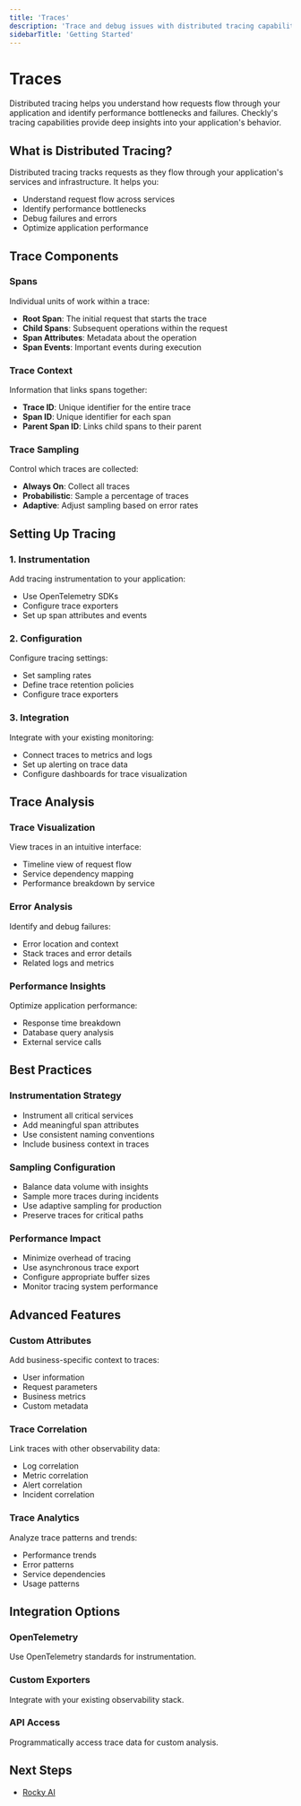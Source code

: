 ```yaml
---
title: 'Traces'
description: 'Trace and debug issues with distributed tracing capabilities'
sidebarTitle: 'Getting Started'
---
```


# Traces

Distributed tracing helps you understand how requests flow through your application and identify performance bottlenecks and failures. Checkly's tracing capabilities provide deep insights into your application's behavior.

## What is Distributed Tracing?

Distributed tracing tracks requests as they flow through your application's services and infrastructure. It helps you:

- Understand request flow across services
- Identify performance bottlenecks
- Debug failures and errors
- Optimize application performance

## Trace Components

### Spans
Individual units of work within a trace:
- **Root Span**: The initial request that starts the trace
- **Child Spans**: Subsequent operations within the request
- **Span Attributes**: Metadata about the operation
- **Span Events**: Important events during execution

### Trace Context
Information that links spans together:
- **Trace ID**: Unique identifier for the entire trace
- **Span ID**: Unique identifier for each span
- **Parent Span ID**: Links child spans to their parent

### Trace Sampling
Control which traces are collected:
- **Always On**: Collect all traces
- **Probabilistic**: Sample a percentage of traces
- **Adaptive**: Adjust sampling based on error rates

## Setting Up Tracing

### 1. Instrumentation
Add tracing instrumentation to your application:
- Use OpenTelemetry SDKs
- Configure trace exporters
- Set up span attributes and events

### 2. Configuration
Configure tracing settings:
- Set sampling rates
- Define trace retention policies
- Configure trace exporters

### 3. Integration
Integrate with your existing monitoring:
- Connect traces to metrics and logs
- Set up alerting on trace data
- Configure dashboards for trace visualization

## Trace Analysis

### Trace Visualization
View traces in an intuitive interface:
- Timeline view of request flow
- Service dependency mapping
- Performance breakdown by service

### Error Analysis
Identify and debug failures:
- Error location and context
- Stack traces and error details
- Related logs and metrics

### Performance Insights
Optimize application performance:
- Response time breakdown
- Database query analysis
- External service calls

## Best Practices

### Instrumentation Strategy
- Instrument all critical services
- Add meaningful span attributes
- Use consistent naming conventions
- Include business context in traces

### Sampling Configuration
- Balance data volume with insights
- Sample more traces during incidents
- Use adaptive sampling for production
- Preserve traces for critical paths

### Performance Impact
- Minimize overhead of tracing
- Use asynchronous trace export
- Configure appropriate buffer sizes
- Monitor tracing system performance

## Advanced Features

### Custom Attributes
Add business-specific context to traces:
- User information
- Request parameters
- Business metrics
- Custom metadata

### Trace Correlation
Link traces with other observability data:
- Log correlation
- Metric correlation
- Alert correlation
- Incident correlation

### Trace Analytics
Analyze trace patterns and trends:
- Performance trends
- Error patterns
- Service dependencies
- Usage patterns

## Integration Options

### OpenTelemetry
Use OpenTelemetry standards for instrumentation.

### Custom Exporters
Integrate with your existing observability stack.

### API Access
Programmatically access trace data for custom analysis.

## Next Steps

- [Rocky AI](/docs/platform/resolve/rocky-ai) 